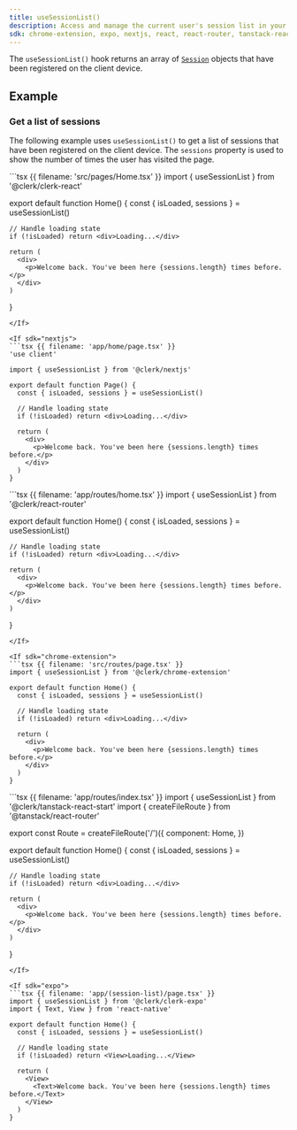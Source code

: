 ```yaml
---
title: useSessionList()
description: Access and manage the current user's session list in your React application with Clerk's useSessionList() hook.
sdk: chrome-extension, expo, nextjs, react, react-router, tanstack-react-start
---
```


The `useSessionList()` hook returns an array of [`Session`](/docs/reference/javascript/session) objects that have been registered on the client device.

<Typedoc src="clerk-react/use-session-list-return" />

## Example

### Get a list of sessions

The following example uses `useSessionList()` to get a list of sessions that have been registered on the client device. The `sessions` property is used to show the number of times the user has visited the page.

<If sdk="react">
  ```tsx {{ filename: 'src/pages/Home.tsx' }}
  import { useSessionList } from '@clerk/clerk-react'

  export default function Home() {
    const { isLoaded, sessions } = useSessionList()

    // Handle loading state
    if (!isLoaded) return <div>Loading...</div>

    return (
      <div>
        <p>Welcome back. You've been here {sessions.length} times before.</p>
      </div>
    )
  }
  ```
</If>

<If sdk="nextjs">
  ```tsx {{ filename: 'app/home/page.tsx' }}
  'use client'

  import { useSessionList } from '@clerk/nextjs'

  export default function Page() {
    const { isLoaded, sessions } = useSessionList()

    // Handle loading state
    if (!isLoaded) return <div>Loading...</div>

    return (
      <div>
        <p>Welcome back. You've been here {sessions.length} times before.</p>
      </div>
    )
  }
  ```
</If>

<If sdk="react-router">
  ```tsx {{ filename: 'app/routes/home.tsx' }}
  import { useSessionList } from '@clerk/react-router'

  export default function Home() {
    const { isLoaded, sessions } = useSessionList()

    // Handle loading state
    if (!isLoaded) return <div>Loading...</div>

    return (
      <div>
        <p>Welcome back. You've been here {sessions.length} times before.</p>
      </div>
    )
  }
  ```
</If>

<If sdk="chrome-extension">
  ```tsx {{ filename: 'src/routes/page.tsx' }}
  import { useSessionList } from '@clerk/chrome-extension'

  export default function Home() {
    const { isLoaded, sessions } = useSessionList()

    // Handle loading state
    if (!isLoaded) return <div>Loading...</div>

    return (
      <div>
        <p>Welcome back. You've been here {sessions.length} times before.</p>
      </div>
    )
  }
  ```
</If>

<If sdk="tanstack-react-start">
  ```tsx {{ filename: 'app/routes/index.tsx' }}
  import { useSessionList } from '@clerk/tanstack-react-start'
  import { createFileRoute } from '@tanstack/react-router'

  export const Route = createFileRoute('/')({
    component: Home,
  })

  export default function Home() {
    const { isLoaded, sessions } = useSessionList()

    // Handle loading state
    if (!isLoaded) return <div>Loading...</div>

    return (
      <div>
        <p>Welcome back. You've been here {sessions.length} times before.</p>
      </div>
    )
  }
  ```
</If>

<If sdk="expo">
  ```tsx {{ filename: 'app/(session-list)/page.tsx' }}
  import { useSessionList } from '@clerk/clerk-expo'
  import { Text, View } from 'react-native'

  export default function Home() {
    const { isLoaded, sessions } = useSessionList()

    // Handle loading state
    if (!isLoaded) return <View>Loading...</View>

    return (
      <View>
        <Text>Welcome back. You've been here {sessions.length} times before.</Text>
      </View>
    )
  }
  ```
</If>
